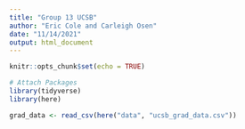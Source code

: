 ```yaml
---
title: "Group 13 UCSB"
author: "Eric Cole and Carleigh Osen"
date: "11/14/2021"
output: html_document
---
```


```r
knitr::opts_chunk$set(echo = TRUE)
```

```r
# Attach Packages
library(tidyverse)
library(here)
```
```r
grad_data <- read_csv(here("data", "ucsb_grad_data.csv"))
```

